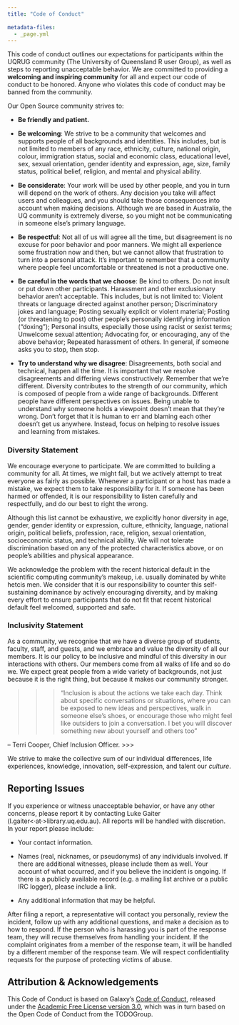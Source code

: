 ```yaml
---
title: "Code of Conduct"
 
metadata-files:
  - _page.yml
---
```


This code of conduct outlines our expectations for participants within the
UQRUG community (The University of Queensland R user Group), 
as well as steps to reporting unacceptable behavior. We are
committed to providing a **welcoming and inspiring community** for all and 
expect our code of conduct to be honored. Anyone who violates this code of 
conduct may be banned from the community.

Our Open Source community strives to:

* **Be friendly and patient.**

* **Be welcoming**: We strive to be a community that welcomes and
  supports people of all backgrounds and identities. This includes, but is not
  limited to members of any race, ethnicity, culture, national origin, colour,
  immigration status, social and economic class, educational level, sex, sexual
  orientation, gender identity and expression, age, size, family status,
  political belief, religion, and mental and physical ability.

* **Be considerate**: Your work will be used by other people, and you in turn
  will depend on the work of others. Any decision you take will affect users
  and colleagues, and you should take those consequences into account when
  making decisions. Although we are based in Australia, the UQ community is 
  extremely diverse, so you might not be communicating in someone else's 
  primary language.

* **Be respectful**: Not all of us will agree all the time, but disagreement is
  no excuse for poor behavior and poor manners. We might all experience some
  frustration now and then, but we cannot allow that frustration to turn into a
  personal attack. It’s important to remember that a community where people
  feel uncomfortable or threatened is not a productive one.

* **Be careful in the words that we choose**: Be kind to others. Do
  not insult or put down other participants. Harassment and other exclusionary
  behavior aren't acceptable. This includes, but is not limited to: Violent
  threats or language directed against another person; Discriminatory jokes and
  language; Posting sexually explicit or violent material; Posting (or
  threatening to post) other people’s personally identifying information
  (“doxing”); Personal insults, especially those using racist or sexist terms;
  Unwelcome sexual attention; Advocating for, or encouraging, any of the above
  behavior; Repeated harassment of others. In general, if someone asks you to
  stop, then stop.

* **Try to understand why we disagree**: Disagreements, both social and
  technical, happen all the time. It is important that we resolve disagreements
  and differing views constructively. Remember that we’re different. Diversity
  contributes to the strength of our community, which is composed of people
  from a wide range of backgrounds. Different people have different
  perspectives on issues. Being unable to understand why someone holds a
  viewpoint doesn’t mean that they’re wrong. Don’t forget that it is human to
  err and blaming each other doesn’t get us anywhere. Instead, focus on helping
  to resolve issues and learning from mistakes.


### Diversity Statement

We encourage everyone to participate. We are committed to building a community
for all. At times, we might fail, but we actively attempt to treat everyone as 
fairly as possible. Whenever a participant or a host has made a mistake,
we expect them to take responsibility for it. If someone has been harmed or
offended, it is our responsibility to listen carefully and respectfully, and do
our best to right the wrong.

Although this list cannot be exhaustive, we explicitly honor diversity in age,
gender, gender identity or expression, culture, ethnicity, language, national
origin, political beliefs, profession, race, religion, sexual orientation,
socioeconomic status, and technical ability. We will not tolerate
discrimination based on any of the protected characteristics above, or on
people's abilities and physical appearance.

We acknowledge the problem with the recent historical default in the scientific
computing community's makeup, i.e. usually dominated by white hetcis men. We 
consider that it is our responsibility to counter this self-sustaining 
dominance by actively encouraging diversity, and by making every effort to 
ensure participants that do not fit that recent historical default feel 
welcomed, supported and safe.

### Inclusivity Statement

As a community, we recognise that we have a diverse group of students, faculty, 
staff, and guests, and we embrace and value the diversity of all our members. 
It is our policy to be inclusive and mindful of this diversity in our 
interactions with others. Our members come from all walks of life and so do we.
We expect great people from a wide variety of backgrounds, not just because it 
is the right thing, but because it makes our community stronger.

>>>
"Inclusion is about the actions we take each day. Think about specific 
conversations or situations, where you can be exposed to new ideas and 
perspectives, walk in someone else's shoes, or encourage those who might 
feel like outsiders to join a conversation. I bet you will discover 
something new about yourself and others too"

– Terri Cooper, Chief Inclusion Officer.
>>>

We strive to make the collective sum of our individual differences, life 
experiences, knowledge, innovation, self-expression, and talent our *culture*. 

## Reporting Issues

If you experience or witness unacceptable behavior, or have any other concerns,
please report it by contacting Luke Gaiter 
(l.gaiter<·at·>library.uq.edu.au). All reports will be handled with discretion.
In your report please include:

- Your contact information.

- Names (real, nicknames, or pseudonyms) of any individuals involved. If there
  are additional witnesses, please include them as well. Your account of what
  occurred, and if you believe the incident is ongoing. If there is a publicly
  available record (e.g. a mailing list archive or a public IRC logger), please
  include a link.

- Any additional information that may be helpful.

After filing a report, a representative will contact you personally, review the
incident, follow up with any additional questions, and make a decision as to
how to respond. If the person who is harassing you is part of the response
team, they will recuse themselves from handling your incident. If the complaint
originates from a member of the response team, it will be handled by a
different member of the response team. We will respect confidentiality requests
for the purpose of protecting victims of abuse.

## Attribution & Acknowledgements

This Code of Conduct is based on Galaxy's
[Code of Conduct](https://github.com/galaxyproject/galaxy-lib/blob/master/CODE_OF_CONDUCT.rst),
released under the [Academic Free License version 3.0](https://opensource.org/license/afl-3-0-php), which was in turn 
based on the Open Code of Conduct from the TODOGroup.

